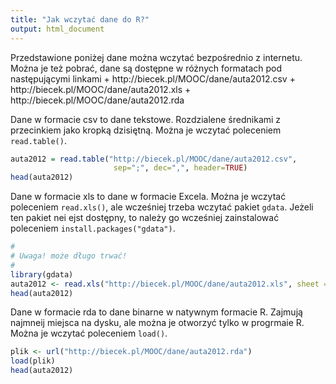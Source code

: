```yaml
---
title: "Jak wczytać dane do R?"
output: html_document
---
```


Przedstawione poniżej dane można wczytać bezpośrednio z internetu.
Można je też pobrać, dane są dostępne w różnych formatach pod następującymi linkami
+ http://biecek.pl/MOOC/dane/auta2012.csv
+ http://biecek.pl/MOOC/dane/auta2012.xls
+ http://biecek.pl/MOOC/dane/auta2012.rda


Dane w formacie csv to dane tekstowe. Rozdzialene średnikami z przecinkiem jako kropką dzisiętną.
Można je wczytać poleceniem `read.table()`.

```r
auta2012 = read.table("http://biecek.pl/MOOC/dane/auta2012.csv",
                       sep=";", dec=",", header=TRUE)
head(auta2012)
```

Dane w formacie xls to dane w formacie Excela. 
Można je wczytać poleceniem `read.xls()`, ale wcześniej trzeba wczytać pakiet `gdata`.
Jeżeli ten pakiet nei ejst dostępny, to należy go wcześniej zainstalować poleceniem `install.packages("gdata")`.

```r
#
# Uwaga! może długo trwać!
# 
library(gdata)
auta2012 <- read.xls("http://biecek.pl/MOOC/dane/auta2012.xls", sheet = 1)
head(auta2012)
```

Dane w formacie rda to dane binarne w natywnym formacie R. 
Zajmują najmneij miejsca na dysku, ale można je otworzyć tylko w progrmaie R.
Można je wczytać poleceniem `load()`.

```r
plik <- url("http://biecek.pl/MOOC/dane/auta2012.rda")
load(plik)
head(auta2012)
```

